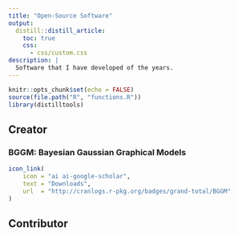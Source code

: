 ```yaml
---
title: "Open-Source Software"
output:
  distill::distill_article:
    toc: true
    css:
      - css/custom.css
description: |
  Software that I have developed of the years.
---
```


```r
knitr::opts_chunk$set(echo = FALSE)
source(file.path("R", "functions.R"))
library(distilltools)
```

## Creator

### BGGM: Bayesian Gaussian Graphical Models
```r
icon_link(
    icon = "ai ai-google-scholar",
    text = "Downloads",
    url  = "http://cranlogs.r-pkg.org/badges/grand-total/BGGM"
)
```
## Contributor